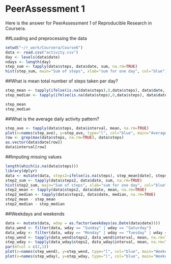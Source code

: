 PeerAssessment 1
=========================================================

Here is the answer for PeerAssessment 1 of Reproducible Research in Coursera.

##Loading and preprocessing the data

```r
setwd("~/r_work/Coursera/Course6")
data <- read.csv("activity.csv")
day <- levels(data$date)
ndays <- length(day)
step_sum <- tapply(data$steps, data$date, sum, na.rm=TRUE)
hist(step_sum, main="Sum of steps", xlab="sum for one day", col="blue")
```

##What is mean total number of steps taken per day?

```r
step_mean <- tapply(ifelse(is.na(data$steps),0,data$steps), data$date, mean, na.rm=TRUE)
step_median <- tapply(ifelse(is.na(data$steps),0,data$steps), data$date, median, na.rm=TRUE)

step_mean
step_median
```

##What is the average daily activity pattern?

```r
step_ave <- tapply(data$steps, data$interval, mean, na.rm=TRUE)
plot(x=names(step_ave), y=step_ave, type="l", col="blue", main="Average daily activity pattern", xlab="interval", ylab="average number of steps")
row <- grep(max(data$steps, na.rm=TRUE), data$steps)
as.vector(data$date[row])
data$interval[row]
```

##Imputing missing values

```r
length(which(is.na(data$steps)))
library(dplyr)
data <- mutate(data, steps2=ifelse(is.na(steps), step_mean[date], steps))
step2_sum <- tapply(data$steps2, data$date, sum, na.rm=TRUE)
hist(step2_sum, main="Sum of steps", xlab="sum for one day", col="blue")
step2_mean <- tapply(data$steps2, data$date, mean, na.rm=TRUE)
step2_median <- tapply(data$steps2, data$date, median, na.rm=TRUE)
step2_mean - step_mean
step2_median - step_median

```

##Weekdays and weekends

```r
data <- mutate(data, wday = as.factor(weekdays(as.Date(data$date))))
data_wend <- filter(data, wday == "Sunday" | wday == "Saturday")
data_wday <- filter(data, wday == "Monday" | wday == "Tuesday" | wday == "Wednesday" | wday == "Thursday" | wday == "Friday")
step_wend <- tapply(data_wend$steps2, data_wend$interval, mean, na.rm=TRUE)
step_wday <- tapply(data_wday$steps2, data_wday$interval, mean, na.rm=TRUE)
par(mfcol = c(2,1))
plot(x=names(step_wend), y=step_wend, type="l", col="blue", main="Weekend", xlab="interval", ylab="average number of steps")
plot(x=names(step_wday), y=step_wday, type="l", col="blue", main="Weekday", xlab="interval", ylab="average number of steps")

```
